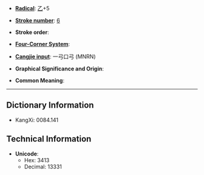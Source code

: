 * '''[[Wiktionary:Chinese radical index| Radical]]''': [[Wiktionary:Chinese radical index 乙|乙]]+5

* '''[[Wiktionary:Chinese total strokes index|Stroke number]]''': [[Wiktionary:Chinese total strokes index 6|6]]

* '''Stroke order''': 

* '''[[Wiktionary:Chinese four corner index|Four-Corner System]]''': 

* '''[[Wiktionary:Chinese Cangjie index|Cangjie input]]''': 一弓口弓 (MNRN)

* '''Graphical Significance and Origin''': 

* '''Common Meaning''': 

----

== Dictionary Information ==

* KangXi: 0084.141

== Technical Information ==

* '''Unicode''':
** Hex: 3413
** Decimal: 13331
